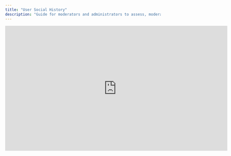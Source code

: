 ```yaml
---
title: "User Social History"
description: "Guide for moderators and administrators to assess, moderate, and interpret comprehensive user social activity across the platform"
---
```


<iframe width="720" height="405" src="https://www.youtube.com/embed/J71ApqnAmok?si=pfr72YRwbLsUXAsn" title="YouTube video player" frameborder="0" allow="accelerometer; autoplay; clipboard-write; encrypted-media; gyroscope; picture-in-picture; web-share" referrerpolicy="strict-origin-when-cross-origin" allowfullscreen />

<Info>
  Use this workspace to perform holistic user assessments: engagement footprint, behavioral patterns, moderation history, and community influence. Focus: operational decision support (not developer internals).
</Info>

<CardGroup cols={3}>
  <Card title="Assess" icon="magnifying-glass">
    Instant snapshot of stats & flags
  </Card>
  
  <Card title="Investigate" icon="eye">
    Drill into posts, comments, reactions
  </Card>
  
  <Card title="Moderate" icon="shield">
    Ban, unban, remove with full context
  </Card>
  
  <Card title="Compare" icon="users">
    Cross-community participation insight
  </Card>
  
  <Card title="Track History" icon="clock">
    Chronology of past actions
  </Card>
  
  <Card title="Decide" icon="lightbulb">
    Data-driven enforcement
  </Card>
</CardGroup>

## Accessing User History

<Steps>
  <Step title="Open Manage Users">
    Navigate: Users → Manage Users.
  </Step>
  
  <Step title="Select User">
    Click any user row to open Social History panel.
  </Step>
  
  <Step title="Alternate Paths">
    Click username from Posts & Comments or Community Member list.
  </Step>
  
  <Step title="Review Snapshot">
    Begin with headline metrics before deep dive.
  </Step>
</Steps>

## Snapshot Metrics

Key indicators at top:

- Name, follower / following counts, global role
- Active user-level flags (auto-updates when cleared)
- Totals: posts, comments, reactions, communities joined
- Active flagged posts & comments count (decrements as flags cleared)
- Global bans & community bans counts
- Quick actions: change role, global ban/unban, copy user ID

{/* Removed missing image: User Statistics Panel */}

<Tabs>
  <Tab title="Posts & Comments">
    Filter by feed (User / Community), status (Flagged, Non-Flagged, Deleted), sort by Created Date / Last Activity. Action: delete content, clear flags. Provides separate totals for posts vs comments & replies.
  </Tab>
  <Tab title="Reactions">
    View all reactions (posts & comments) from Nov 28, 2024 onward. Filter by Community feed vs User feed. Sort by Reaction Date. Inspect target content, copy IDs, or remove underlying content if policy violated.
  </Tab>
  <Tab title="Communities">
    Lists joined (active/deleted), left, banned, removed (tracking removed state starting Dec 19, 2024). Shows per-community counts (posts / comments / reactions). Actions: community ban, unban, remove. Assess spread & influence concentration.
  </Tab>
  <Tab title="Moderation History">
    Chronological log: Ban, Community Ban, Removed (post Dec 19, 2024), plus counts summary. Supports pattern detection (recurring infractions, escalation thresholds).
  </Tab>
</Tabs>

{/* Removed missing images: Posts List / Comments List / Reactions View / Communities Participation / Moderation History Log */}

## Interpretation Framework

<AccordionGroup>
  <Accordion title="Engagement Density">
    High comments vs low posts may indicate conversational contributor; high reactions with low authored content may signal passive engager or reaction spam.
  </Accordion>
  
  <Accordion title="Flag Pattern Analysis">
    Clustered flags in narrow time windows suggest episodic behavior; distributed flags indicate chronic issues.
  </Accordion>
  
  <Accordion title="Cross-Community Influence">
    Multiple high-activity communities = broader impact; concentrated activity aids targeted intervention.
  </Accordion>
  
  <Accordion title="Moderation Escalation">
    Escalate from content deletion → temporary community ban → global ban if violation severity escalates or cross-community spread emerges.
  </Accordion>
</AccordionGroup>

## Decision Playbooks

<Tabs>
  <Tab title="Low-Risk Noise">
    Minor isolated flags; advise user via response, monitor trend.
  </Tab>
  
  <Tab title="Repeat Local Violations">
    Pattern in 1 community → community ban period, educate, reassess.
  </Tab>
  
  <Tab title="Cross-Community Abuse">
    Flags across several communities → consider global temporary ban \+ review historical moderation notes.
  </Tab>
  
  <Tab title="Escalation Case">
    Severe violation (threats, explicit abuse) → immediate global ban \+ document for compliance.
  </Tab>
  
  <Tab title="Rehabilitation">
    Declining violation trend post-warning → reduce restrictions; track next 30 days.
  </Tab>
</Tabs>

## Metrics to Monitor

| Metric                  | Insight                  | Action Trigger                        |
| ----------------------- | ------------------------ | ------------------------------------- |
| Flags / 30 days         | Current behavioral risk  | Sudden spike vs baseline              |
| Flag clearance rate     | Moderator responsiveness | Low clearance → adjust staffing       |
| Communities engaged     | Breadth of influence     | High \+ rising flags → broader review |
| Reaction-to-post ratio  | Engagement style         | Extreme imbalance → review for spam   |
| Ban recurrence interval | Escalation need          | Short intervals → stronger sanction   |

## Best Practices

<AccordionGroup>
  <Accordion title="Effective Assessment">
    - Start with snapshot metrics before deep scroll.
    - Correlate flags with content type & community.
    - Validate if spikes align with platform events (launches, campaigns).
  </Accordion>
  <Accordion title="Consistent Moderation">
    - Reference prior actions to avoid double-penalizing.
    - Apply same thresholds across communities.
    - Document rationale for escalations externally when required.
  </Accordion>
  <Accordion title="Community Impact">
    - Identify positive contributors for recognition programs.
    - Track disengagement after sanctions (potential churn risk).
    - Use distribution of contributions to guide community staffing.
  </Accordion>
</AccordionGroup>

## Troubleshooting

| Issue                               | Likely Cause                        | Resolution                                    |
| ----------------------------------- | ----------------------------------- | --------------------------------------------- |
| Missing reactions pre Nov 28 2024   | Historical limit                    | Data collection started then; no retro import |
| Removed not showing pre Dec 19 2024 | Feature availability start          | Only tracked from release date                |
| Flags count mismatch                | Recently cleared / delayed sync     | Refresh or wait sync cycle                    |
| Cannot change global role           | Permission scope lacking            | Adjust admin role privileges                  |
| Ban option disabled                 | Already globally banned             | Unban first to reapply variant action         |
| Community missing from list         | Deleted & purged / permission scope | Confirm retention policy / scope              |

## Next Steps

<CardGroup cols={2}>
  <Card title="Posts Management" icon="file" href="/analytics-and-moderation/console/social-management/social-management/posts">
    Review content in context
  </Card>
  
  <Card title="Moderation Overview" icon="shield" href="/analytics-and-moderation/console/moderation/overview">
    Strengthen enforcement workflow
  </Card>
</CardGroup>

<CardGroup cols={2}>
  <Card title="Analytics" icon="chart-bar" href="/analytics-and-moderation/console/analytics/overview">
    Track platform health
  </Card>
  
  <Card title="User Management" icon="users" href="/analytics-and-moderation/console/user-and-content-management">
    Manage broader user set
  </Card>
</CardGroup>